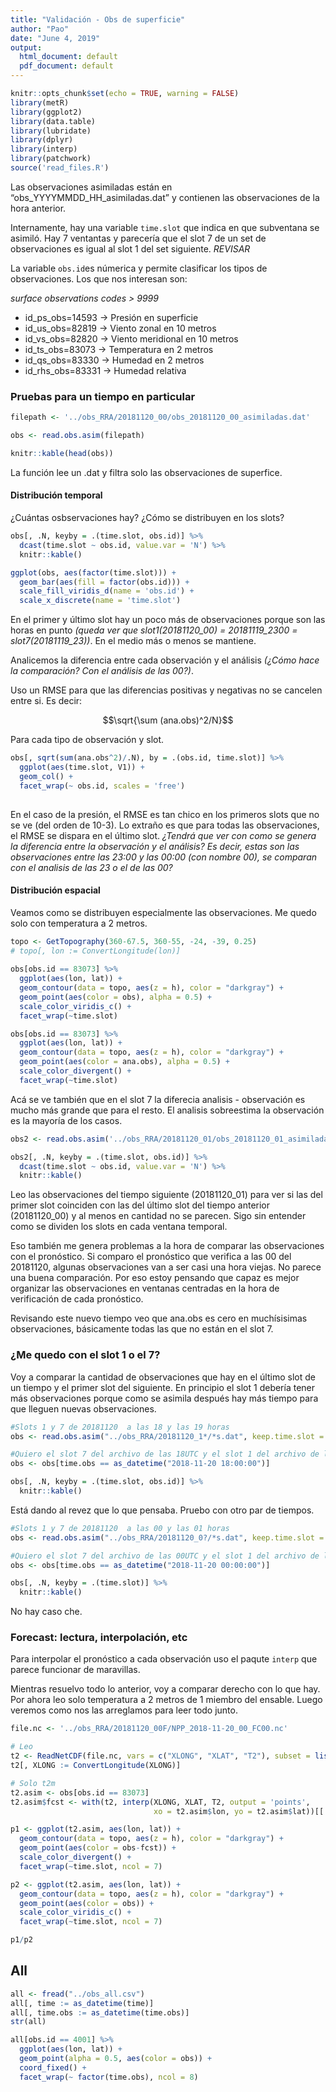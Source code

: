 ```yaml
---
title: "Validación - Obs de superficie"
author: "Pao"
date: "June 4, 2019"
output:
  html_document: default
  pdf_document: default
---
```


```r
knitr::opts_chunk$set(echo = TRUE, warning = FALSE)
library(metR)
library(ggplot2)
library(data.table)
library(lubridate)
library(dplyr)
library(interp)
library(patchwork)
source('read_files.R')
```

Las observaciones asimiladas están en "obs_YYYYMMDD_HH_asimiladas.dat" y contienen las observaciones de la hora anterior. 

Internamente, hay una variable `time.slot` que indica en que subventana se asimiló. Hay 7 ventantas y parecería que el slot 7 de un set de observaciones es igual al slot 1 del set siguiente. *REVISAR*

La variable `obs.id`es númerica y permite clasificar los tipos de observaciones. Los que nos interesan son:

*surface observations codes > 9999*

- id_ps_obs=14593  -> Presión en superficie
- id_us_obs=82819  -> Viento zonal en 10 metros
- id_vs_obs=82820  -> Viento meridional en 10 metros
- id_ts_obs=83073  -> Temperatura en 2 metros
- id_qs_obs=83330  -> Humedad en 2 metros
- id_rhs_obs=83331 -> Humedad relativa

### Pruebas para un tiempo en particular

```r
filepath <- '../obs_RRA/20181120_00/obs_20181120_00_asimiladas.dat'

obs <- read.obs.asim(filepath)

knitr::kable(head(obs))
```

La función lee un .dat y filtra solo las observaciones de superfice. 

#### Distribución temporal

¿Cuántas osbservaciones hay? ¿Cómo se distribuyen en los slots?

```r
obs[, .N, keyby = .(time.slot, obs.id)] %>% 
  dcast(time.slot ~ obs.id, value.var = 'N') %>% 
  knitr::kable()

ggplot(obs, aes(factor(time.slot))) +
  geom_bar(aes(fill = factor(obs.id))) +
  scale_fill_viridis_d(name = 'obs.id') +
  scale_x_discrete(name = 'time.slot')
```

En el primer y último slot hay un poco más de observaciones porque son las horas en punto *(queda ver que slot1(20181120_00) = 20181119_2300 = slot7(20181119_23))*. En el medio más o menos se mantiene. 

Analicemos la diferencia entre cada observación y el análisis *(¿Cómo hace la comparación? Con el análisis de las 00?)*.

Uso un RMSE para que las diferencias positivas y negativas no se cancelen entre si. Es decir:

$$\sqrt{\sum (ana.obs)^2/N}$$

Para cada tipo de observación y slot.

```r
obs[, sqrt(sum(ana.obs^2)/.N), by = .(obs.id, time.slot)] %>% 
  ggplot(aes(time.slot, V1)) + 
  geom_col() + 
  facet_wrap(~ obs.id, scales = 'free')
  
```

En el caso de la presión, el RMSE es tan chico en los primeros slots que no se ve (del orden de 10-3). Lo extraño es que para todas las observaciones, el RMSE se dispara en el último slot. *¿Tendrá que ver con como se genera la diferencia entre la observación y el análisis? Es decir, estas son las observaciones entre las 23:00 y las 00:00 (con nombre 00), se comparan con el analisis de las 23 o el de las 00?*


#### Distribución espacial

Veamos como se distribuyen especialmente las observaciones. Me quedo solo con temperatura a 2 metros.

```r

topo <- GetTopography(360-67.5, 360-55, -24, -39, 0.25)
# topo[, lon := ConvertLongitude(lon)]
  
obs[obs.id == 83073] %>% 
  ggplot(aes(lon, lat)) +
  geom_contour(data = topo, aes(z = h), color = "darkgray") +
  geom_point(aes(color = obs), alpha = 0.5) +
  scale_color_viridis_c() +
  facet_wrap(~time.slot)

```

```r
obs[obs.id == 83073] %>% 
  ggplot(aes(lon, lat)) +
  geom_contour(data = topo, aes(z = h), color = "darkgray") +
  geom_point(aes(color = ana.obs), alpha = 0.5) +
  scale_color_divergent() +
  facet_wrap(~time.slot)

```

Acá se ve también que en el slot 7 la diferecia analisis - observación es mucho más grande que para el resto. El analisis sobreestima la observación es la mayoría de los casos.

```r
obs2 <- read.obs.asim('../obs_RRA/20181120_01/obs_20181120_01_asimiladas.dat')

obs2[, .N, keyby = .(time.slot, obs.id)] %>% 
  dcast(time.slot ~ obs.id, value.var = 'N') %>% 
  knitr::kable()
```

Leo las observaciones del tiempo siguiente (20181120_01) para ver si las del primer slot coinciden con las del último slot del tiempo anterior (20181120_00) y al menos en cantidad no se parecen. Sigo sin entender como se dividen los slots en cada ventana temporal. 

Eso también me genera problemas a la hora de comparar las observaciones con el pronóstico. Si comparo el pronóstico que verifica a las 00 del 20181120, algunas observaciones van a ser casi una hora viejas. No parece una buena comparación. Por eso estoy pensando que capaz es mejor organizar las observaciones en ventanas centradas en la hora de verificación de cada pronóstico. 

Revisando este nuevo tiempo veo que ana.obs es cero en muchísisimas observaciones, básicamente todas las que no están en el slot 7.


### ¿Me quedo con el slot 1 o el 7?

Voy a comparar la cantidad de observaciones que hay en el último slot de un tiempo y el primer slot del siguiente. En principio el slot 1 debería tener más observaciones porque como se asimila después hay más tiempo para que lleguen nuevas observaciones. 

```r
#Slots 1 y 7 de 20181120  a las 18 y las 19 horas
obs <- read.obs.asim("../obs_RRA/20181120_1*/*s.dat", keep.time.slot = c(1, 7)) 

#Quiero el slot 7 del archivo de las 18UTC y el slot 1 del archivo de las 19 UTC. Ambos corresponden a las 18:00
obs <- obs[time.obs == as_datetime("2018-11-20 18:00:00")]

obs[, .N, keyby = .(time.slot, obs.id)] %>% 
  knitr::kable()
```

Está dando al revez que lo que pensaba. Pruebo con otro par de tiempos.

```r
#Slots 1 y 7 de 20181120  a las 00 y las 01 horas
obs <- read.obs.asim("../obs_RRA/20181120_0?/*s.dat", keep.time.slot = c(1, 7)) 

#Quiero el slot 7 del archivo de las 00UTC y el slot 1 del archivo de las 01 UTC. Ambos corresponden a las 00:00
obs <- obs[time.obs == as_datetime("2018-11-20 00:00:00")]

obs[, .N, keyby = .(time.slot)] %>% 
  knitr::kable()
```

No hay caso che.


### Forecast: lectura, interpolación, etc

Para interpolar el pronóstico a cada observación uso el paqute `interp` que parece funcionar de maravillas.

Mientras resuelvo todo lo anterior, voy a comparar derecho con lo que hay.
Por ahora leo solo temperatura a 2 metros de 1 miembro del ensable. Luego veremos como nos las arreglamos para leer todo junto.

```r
file.nc <- '../obs_RRA/20181120_00F/NPP_2018-11-20_00_FC00.nc'

# Leo
t2 <- ReadNetCDF(file.nc, vars = c("XLONG", "XLAT", "T2"), subset = list(ens = 1))
t2[, XLONG := ConvertLongitude(XLONG)]

# Solo t2m
t2.asim <- obs[obs.id == 83073]
t2.asim$fcst <- with(t2, interp(XLONG, XLAT, T2, output = 'points', 
                                xo = t2.asim$lon, yo = t2.asim$lat))[['z']]

```

```r
p1 <- ggplot(t2.asim, aes(lon, lat)) +
  geom_contour(data = topo, aes(z = h), color = "darkgray") +
  geom_point(aes(color = obs-fcst)) +
  scale_color_divergent() +
  facet_wrap(~time.slot, ncol = 7)

p2 <- ggplot(t2.asim, aes(lon, lat)) +
  geom_contour(data = topo, aes(z = h), color = "darkgray") +
  geom_point(aes(color = obs)) +
  scale_color_viridis_c() +
  facet_wrap(~time.slot, ncol = 7)

p1/p2  
```


## All

```r
all <- fread("../obs_all.csv")
all[, time := as_datetime(time)]
all[, time.obs := as_datetime(time.obs)]
str(all)
```

```r
all[obs.id == 4001] %>% 
  ggplot(aes(lon, lat)) +
  geom_point(alpha = 0.5, aes(color = obs)) + 
  coord_fixed() +
  facet_wrap(~ factor(time.obs), ncol = 8)

```

```r

```

